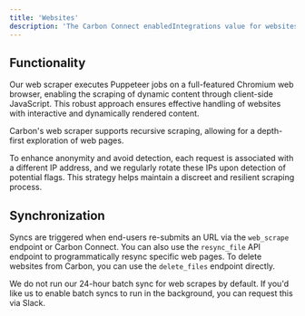 ```yaml
---
title: 'Websites'
description: 'The Carbon Connect enabledIntegrations value for websites is `WEB_SCRAPE`.'
---
```


## Functionality

Our web scraper executes Puppeteer jobs on a full-featured Chromium web browser, enabling the scraping of dynamic content through client-side JavaScript. This robust approach ensures effective handling of websites with interactive and dynamically rendered content.

Carbon's web scraper supports recursive scraping, allowing for a depth-first exploration of web pages. 

To enhance anonymity and avoid detection, each request is associated with a different IP address, and we regularly rotate these IPs upon detection of potential flags. This strategy helps maintain a discreet and resilient scraping process.

## Synchronization

Syncs are triggered when end-users re-submits an URL via the `web_scrape` endpoint or Carbon Connect. You can also use the `resync_file` API endpoint to programmatically resync specific web pages. To delete websites from Carbon, you can use the `delete_files` endpoint directly.

We do not run our 24-hour batch sync for web scrapes by default. If you'd like us to enable batch syncs to run in the background, you can request this via Slack.